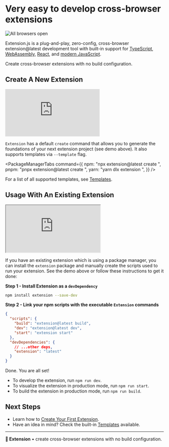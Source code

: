 
# Very easy to develop cross-browser extensions

![All browsers open](../../../assets/browser-all.png)

Extension.js is a plug-and-play, zero-config, cross-browser extension@latest development tool with built-in support for [TypeScript](/docs/guides/development/modern-javascript/typescript), [WebAssembly](/docs/guides/development/webassembly), [React](/docs/guides/development/modern-javascript/react), and [modern JavaScript](/docs/guides/development/modern-javascript/overview).

Create cross-browser extensions with no build configuration.

## Create A New Extension

<div
  style={{
    position: "relative",
    paddingBottom: "62.5%",
    height: 0,
  }}
>
  <iframe
    src="https://www.loom.com/embed/58e21900d693417db1e0e59c0a96c4b3?sid=80cf1003-7ed1-4f9d-a3fb-01c7876983ad"
    frameBorder="0"
    allowFullScreen
    style={{
      position: "absolute",
      top: 0,
      left: 0,
      width: "100%",
      height: "100%",
    }}
  ></iframe>
</div>

`Extension` has a default `create` command that allows you to generate the foundations of your next extension project (see demo above). It also supports templates via `--template` flag.

<PackageManagerTabs
  command={{
    npm: "npx extension@latest create <your-extension-name>",
    pnpm: "pnpx extension@latest create <your-extension-name>",
    yarn: "yarn dlx extension <your-extension-name>",
  }}
/>

For a list of all supported templates, see [Templates](/docs/getting-started/templates).

## Usage With An Existing Extension

<div style={{ position: "relative", paddingBottom: "62.5%", height: 0 }}>
  <iframe
    src="https://www.loom.com/embed/c7ae4fc7cdfc47c39334c7efe3175dd9?sid=035792a7-aec9-4f1a-852b-47ca7166a539"
    allowFullScreen
    style={{
      position: "absolute",
      top: 0,
      left: 0,
      width: "100%",
      height: "100%",
    }}
  ></iframe>
</div>

If you have an existing extension which is using a package manager, you can install the `extension` package and manually create the scripts used to run your extension. See the demo above or follow these instructions to get it done:

**Step 1 - Install Extension as a `devDependency`**

```sh
npm install extension --save-dev
```

**Step 2 - Link your npm scripts with the executable `Extension` commands**

```json
{
  "scripts": {
    "build": "extension@latest build",
    "dev": "extension@latest dev",
    "start": "extension start"
  },
  "devDependencies": {
    // ...other deps,
    "extension": "latest"
  }
}
```

Done. You are all set!

- To develop the extension, run `npm run dev`.
- To visualize the extension in production mode, run `npm run start`.
- To build the extension in production mode, run `npm run build`.

## Next Steps

- Learn how to [Create Your First Extension](/docs/getting-started/create-your-first-extension).
- Have an idea in mind? Check the built-in [Templates](/docs/getting-started/templates) available.

---

**🧩 Extension** • create cross-browser extensions with no build configuration.
